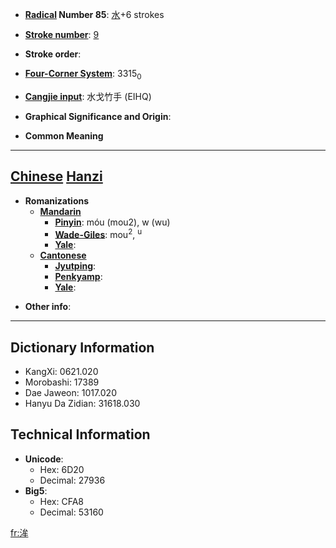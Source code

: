 * '''[[Wiktionary:Chinese radical index| Radical]] Number 85''': [[Wiktionary:Chinese radical index 水|水]]+6 strokes

* '''[[Wiktionary:Chinese total strokes index|Stroke number]]''': [[Wiktionary:Chinese total strokes index 9|9]]

* '''Stroke order''': 

* '''[[Wiktionary:Chinese four corner index|Four-Corner System]]''': 3315<sub>0</sub>

* '''[[Wiktionary:Chinese Cangjie index|Cangjie input]]''': 水戈竹手 (EIHQ)

* '''Graphical Significance and Origin''': 

* '''Common Meaning'''

----

== [[Chinese]] [[Hanzi]] ==

* '''Romanizations'''
** '''[[Mandarin]]'''
*** '''[[Pinyin]]''': móu (mou2), w (wu)
*** '''[[Wade-Giles]]''': mou<sup>2</sup>, <sup>u</sup>
*** '''[[Yale]]''': 
** '''[[Cantonese]]'''
*** '''[[Jyutping]]''':
*** '''[[Penkyamp]]''': 
*** '''[[Yale]]''': 

* '''Other info''': 

----

== Dictionary Information ==

* KangXi: 0621.020
* Morobashi: 17389
* Dae Jaweon: 1017.020
* Hanyu Da Zidian: 31618.030

== Technical Information ==

* '''Unicode''':
** Hex: 6D20
** Decimal: 27936
* '''Big5''':
** Hex: CFA8
** Decimal: 53160

[[fr:洠]]